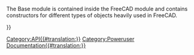 <languages/>
{{VeryImportantMessage|(October 2019) Do not edit this page. The information is incomplete and outdated. For the latest API, see the [https://freecad.org/api autogenerated API documentation], or generate the documentation yourself, see [[Source documentation|Source documentation]].}}

The Base module is contained inside the FreeCAD module and contains constructors for different types of objects heavily used in FreeCAD. 

{{APIClass b|BoundBox|[Xmin,Ymin,Zmin,Xmax,Ymax,Zmax]}}
{{APIClass b|BoundBox|Tuple, Tuple}}
{{APIClass|BoundBox|Vector, Vector|
Creates a bounding box.
A bounding box is an orthographic cube which is a way to describe outer boundaries. You get a bounding box from a lot of 3D types. It is often used to check if a 3D entity lies in the range of another object. Checking for bounding interference first can save a lot of computing time!}}

{{APIClass|Matrix| |Creates a 4x4 [[Matrix_API|Matrix]], that can be used to apply transformations to objects.}}

{{APIClass b|Vector| }}
{{APIClass|Vector|x, y, z|Creates a FreeCAD 3D [[Vector_API|Vector]], representing a 3D point or a direction.}}

{{APIClass|Placement| |Creates a [[Placement_API|Placement]].}}

{{Userdocnavi{{#translation:}}}}
[[Category:API{{#translation:}}]]
[[Category:Poweruser Documentation{{#translation:}}]]
{{clear}}